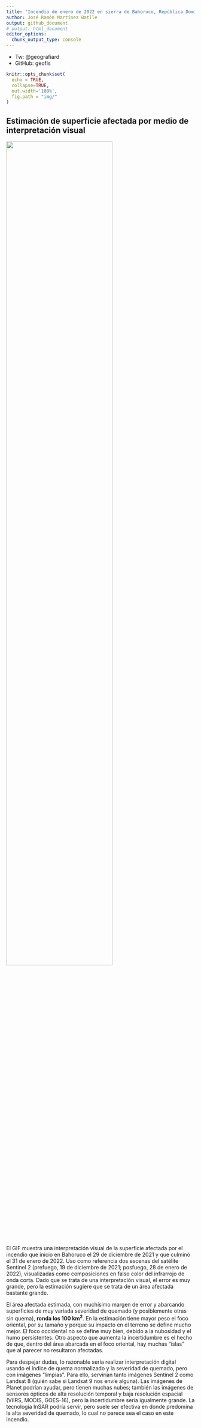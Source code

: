 ```yaml
---
title: "Incendio de enero de 2022 en sierra de Bahoruco, República Dominicana"
author: José Ramón Martínez Batlle
output: github_document
# output: html_document
editor_options: 
  chunk_output_type: console
---
```

- Tw: \@geografiard
- GitHub: geofis

<!-- README.md is generated from README.Rmd. Please edit that file -->

```r
knitr::opts_chunk$set(
  echo = TRUE,
  collapse=TRUE,
  out.width='100%',
  fig.path = "img/"
)
```

## Estimación de superficie afectada por medio de interpretación visual

![](gif.gif){width=75%}

El GIF muestra una interpretación visual de la superficie afectada por el incendio que inicio en Bahoruco el 29 de diciembre de 2021 y que culminó el 31 de enero de 2022. Uso como referencia dos escenas del satélite Sentinel 2 (prefuego, 19 de diciembre de 2021; posfuego, 28 de enero de 2022), visualizadas como composiciones en falso color del infrarrojo de onda corta. Dado que se trata de una interpretación visual, el error es muy grande, pero la estimación sugiere que se trata de un área afectada bastante grande.

El área afectada estimada, con muchísimo margen de error y abarcando superficies de muy variada severidad de quemado (y posiblemente otras sin quema), **ronda los 100 km<sup>2</sup>**. En la estimación tiene mayor peso el foco oriental, por su tamaño y porque su impacto en el terreno se define mucho mejor. El foco occidental no se define muy bien, debido a la nubosidad y el humo persistentes. Otro aspecto que aumenta la incertidumbre es el hecho de que, dentro del área abarcada en el foco oriental, hay muchas "islas" que al parecer no resultaron afectadas.

Para despejar dudas, lo razonable sería realizar interpretación digital usando el índice de quema normalizado y la severidad de quemado, pero con imágenes "limpias". Para ello, servirían tanto imágenes Sentinel 2 como Landsat 8 (quién sabe si Landsat 9 nos envíe alguna). Las imágenes de Planet podrían ayudar, pero tienen muchas nubes; también las imágenes de sensores ópticos de alta resolución temporal y baja resolución espacial (VIIRS, MODIS, GOES-16), pero la incertidumbre sería igualmente grande. La tecnología InSAR podría servir, pero suele ser efectiva en donde predomina la alta severidad de quemado, lo cual no parece sea el caso en este incendio.
